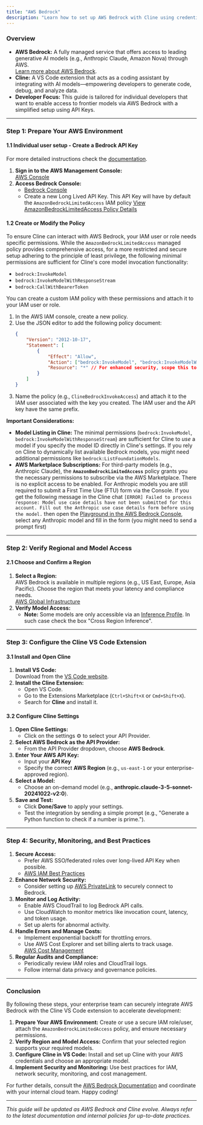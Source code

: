 ```yaml
---
title: "AWS Bedrock"
description: "Learn how to set up AWS Bedrock with Cline using credentials authentication. This guide covers AWS environment setup, regional access verification, and secure integration with the Cline VS Code extension."
---
```


### Overview

- **AWS Bedrock:** A fully managed service that offers access to leading generative AI models (e.g., Anthropic Claude, Amazon Nova) through AWS.\
  [Learn more about AWS Bedrock](https://docs.aws.amazon.com/bedrock/latest/userguide/what-is-bedrock.html).
- **Cline:** A VS Code extension that acts as a coding assistant by integrating with AI models—empowering developers to generate code, debug, and analyze data.
- **Developer Focus:** This guide is tailored for individual developers that want to enable access to frontier models via AWS Bedrock with a simplified setup using API Keys.

---

### Step 1: Prepare Your AWS Environment

#### 1.1 Individual user setup - Create a Bedrock API Key

For more detailed instructions check the [documentation](https://docs.aws.amazon.com/bedrock/latest/userguide/api-keys.html).

1. **Sign in to the AWS Management Console:**\
   [AWS Console](https://aws.amazon.com/console/)
2. **Access Bedrock Console:**
    - [Bedrock Console](https://console.aws.amazon.com/bedrock)
    - Create a new Long Lived API Key. This API Key will have by default the `AmazonBedrockLimitedAccess` IAM policy
      [View AmazonBedrockLimitedAccess Policy Details](https://docs.aws.amazon.com/bedrock/latest/userguide/security-iam.html)

#### 1.2 Create or Modify the Policy

To ensure Cline can interact with AWS Bedrock, your IAM user or role needs specific permissions. While the `AmazonBedrockLimitedAccess` managed policy provides comprehensive access, for a more restricted and secure setup adhering to the principle of least privilege, the following minimal permissions are sufficient for Cline's core model invocation functionality:

- `bedrock:InvokeModel`
- `bedrock:InvokeModelWithResponseStream`
- `bedrock:CallWithBearerToken`

You can create a custom IAM policy with these permissions and attach it to your IAM user or role.

1.  In the AWS IAM console, create a new policy.
2.  Use the JSON editor to add the following policy document:
    ```json
    {
    	"Version": "2012-10-17",
    	"Statement": [
    		{
    			"Effect": "Allow",
    			"Action": ["bedrock:InvokeModel", "bedrock:InvokeModelWithResponseStream", "bedrock:CallWithBearerToken"],
    			"Resource": "*" // For enhanced security, scope this to specific model ARNs if possible.
    		}
    	]
    }
    ```
3.  Name the policy (e.g., `ClineBedrockInvokeAccess`) and attach it to the IAM user associated with the key you created. The IAM user and the API key have the same prefix.

**Important Considerations:**

- **Model Listing in Cline:** The minimal permissions (`bedrock:InvokeModel`, `bedrock:InvokeModelWithResponseStream`) are sufficient for Cline to _use_ a model if you specify the model ID directly in Cline's settings. If you rely on Cline to dynamically list available Bedrock models, you might need additional permissions like `bedrock:ListFoundationModels`.
- **AWS Marketplace Subscriptions:** For third-party models (e.g., Anthropic Claude), the **`AmazonBedrockLimitedAccess`** policy grants you the necessary permissions to subscribe via the AWS Marketplace. There is no explicit access to be enabled. For Anthropic models you are still required to submit a First Time Use (FTU) form via the Console. If you get the following message in the Cline chat `[ERROR] Failed to process response: Model use case details have not been submitted for this account. Fill out the Anthropic use case details form before using the model.` then open the [Playground in the AWS Bedrock Console](https://console.aws.amazon.com/bedrock/home?#/text-generation-playground), select any Anthropic model and fill in the form (you might need to send a prompt first)

---

### Step 2: Verify Regional and Model Access

#### 2.1 Choose and Confirm a Region

1. **Select a Region:**\
   AWS Bedrock is available in multiple regions (e.g., US East, Europe, Asia Pacific). Choose the region that meets your latency and compliance needs.\
   [AWS Global Infrastructure](https://aws.amazon.com/about-aws/global-infrastructure/regions_az/)
2. **Verify Model Access:**
    - **Note:** Some models are only accessible via an [Inference Profile](https://docs.aws.amazon.com/bedrock/latest/userguide/inference-profiles-support.html). In such case check the box "Cross Region Inference".

---

### Step 3: Configure the Cline VS Code Extension

#### 3.1 Install and Open Cline

1. **Install VS Code:**\
   Download from the [VS Code website](https://code.visualstudio.com/).
2. **Install the Cline Extension:**
    - Open VS Code.
    - Go to the Extensions Marketplace (`Ctrl+Shift+X` or `Cmd+Shift+X`).
    - Search for **Cline** and install it.

#### 3.2 Configure Cline Settings

1. **Open Cline Settings:**
    - Click on the settings ⚙️ to select your API Provider.
2. **Select AWS Bedrock as the API Provider:**
    - From the API Provider dropdown, choose **AWS Bedrock**.
3. **Enter Your AWS API Key:**
    - Input your **API Key**
    - Specify the correct **AWS Region** (e.g., `us-east-1` or your enterprise-approved region).
4. **Select a Model:**
    - Choose an on-demand model (e.g., **anthropic.claude-3-5-sonnet-20241022-v2:0**).
5. **Save and Test:**
    - Click **Done/Save** to apply your settings.
    - Test the integration by sending a simple prompt (e.g., "Generate a Python function to check if a number is prime.").

---

### Step 4: Security, Monitoring, and Best Practices

1. **Secure Access:**
    - Prefer AWS SSO/federated roles over long-lived API Key when possible.
    - [AWS IAM Best Practices](https://docs.aws.amazon.com/IAM/latest/UserGuide/best-practices.html)
2. **Enhance Network Security:**
    - Consider setting up [AWS PrivateLink](https://docs.aws.amazon.com/vpc/latest/userguide/endpoint-services-overview.html) to securely connect to Bedrock.
3. **Monitor and Log Activity:**
    - Enable AWS CloudTrail to log Bedrock API calls.
    - Use CloudWatch to monitor metrics like invocation count, latency, and token usage.
    - Set up alerts for abnormal activity.
4. **Handle Errors and Manage Costs:**
    - Implement exponential backoff for throttling errors.
    - Use AWS Cost Explorer and set billing alerts to track usage.\
      [AWS Cost Management](https://docs.aws.amazon.com/cost-management/latest/userguide/what-is-aws-cost-management.html)
5. **Regular Audits and Compliance:**
    - Periodically review IAM roles and CloudTrail logs.
    - Follow internal data privacy and governance policies.

---

### Conclusion

By following these steps, your enterprise team can securely integrate AWS Bedrock with the Cline VS Code extension to accelerate development:

1. **Prepare Your AWS Environment:** Create or use a secure IAM role/user, attach the `AmazonBedrockLimitedAccess` policy, and ensure necessary permissions.
2. **Verify Region and Model Access:** Confirm that your selected region supports your required models.
3. **Configure Cline in VS Code:** Install and set up Cline with your AWS credentials and choose an appropriate model.
4. **Implement Security and Monitoring:** Use best practices for IAM, network security, monitoring, and cost management.

For further details, consult the [AWS Bedrock Documentation](https://docs.aws.amazon.com/bedrock/latest/userguide/what-is-bedrock.html) and coordinate with your internal cloud team. Happy coding!

---

_This guide will be updated as AWS Bedrock and Cline evolve. Always refer to the latest documentation and internal policies for up-to-date practices._
